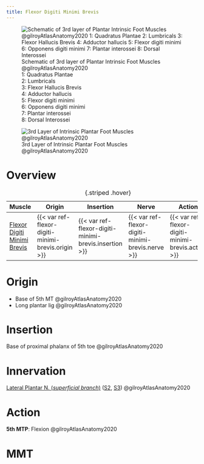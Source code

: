 ```yaml
---
title: Flexor Digiti Minimi Brevis
---
```


:::{layout-ncol="3"}
![Schematic of 3rd layer of Plantar Intrinsic Foot Muscles @gilroyAtlasAnatomy2020 </br> 1: Quadratus Plantae </br> 2: Lumbricals </br> 3: Flexor Hallucis Brevis </br> 4: Adductor hallucis </br> 5: Flexor digiti minimi </br> 6: Opponens digiti minimi </br> 7: Plantar interossei </br> 8: Dorsal Interossei](/The Archive/Anatomy/Skeletal Muscles/Lower limb muscles/Ankle and Foot/Intrinsic Dorsal Foot Muscles/images/gilroyatlas fig33.21b schematic intrinsic 3rd layer foot muscles.png)

![3rd Layer of Intrinsic Plantar Foot Muscles @gilroyAtlasAnatomy2020](/The Archive/Anatomy/Skeletal Muscles/Lower limb muscles/Ankle and Foot/Intrinsic Dorsal Foot Muscles/images/gilroyatlas fig33.22b intrinsic 3rd layer foot muscles.png)
:::

# Overview

| Muscle  | Origin | Insertion | Nerve | Action |
|------|--------|-------|----------|--------|
| [Flexor Digiti Minimi Brevis]({{< var ref-flexor-digiti-minimi-brevis.path >}}) | {{< var ref-flexor-digiti-minimi-brevis.origin >}} | {{< var ref-flexor-digiti-minimi-brevis.insertion >}} | {{< var ref-flexor-digiti-minimi-brevis.nerve >}} | {{< var ref-flexor-digiti-minimi-brevis.action >}} |
: {.striped .hover}


# Origin

- Base of 5th MT @gilroyAtlasAnatomy2020
- Long plantar lig @gilroyAtlasAnatomy2020



# Insertion
Base of proximal phalanx of 5th toe @gilroyAtlasAnatomy2020

# Innervation

[Lateral Plantar N. (*superficial branch*)]({{< var ref-lateral-plantar-nerve.path >}}) ([S2]({{< var ref-nerve-root.s2 >}}), [S3]({{< var ref-nerve-root.s3 >}})) @gilroyAtlasAnatomy2020

# Action
**5th MTP**: Flexion @gilroyAtlasAnatomy2020



# MMT 

